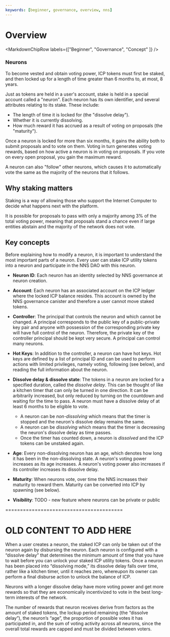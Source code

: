```yaml
---
keywords: [beginner, governance, overview, nns]
---
```



# Overview

<MarkdownChipRow labels={["Beginner", "Governance", "Concept" ]} />
### Neurons

To become vested and obtain voting power, ICP tokens must first
be staked, and then locked up for a length of time greater than 6
months to, at most, 8 years.

Just as tokens are held in a user's account, stake is held in a special
account called a "neuron". Each neuron has its own identifier, and
several attributes relating to its stake. These include:

* The length of time it is locked for (the "dissolve delay").
* Whether it is currently dissolving.
* How much reward it has accrued as a result of voting on proposals (the "maturity").

Once a neuron is locked for more than six months, it gains the ability
both to submit proposals and to vote on them. Voting in turn generates
voting rewards, based on how active a neuron is in voting on proposals.
If you vote on every open proposal, you gain the maximum reward.

A neuron can also "follow" other neurons, which causes it to
automatically vote the same as the majority of the neurons that it
follows.

## Why staking matters

Staking is a way of allowing those who support the Internet Computer to
decide what happens next with the platform.

It is possible for proposals to pass with only a
majority among 3% of the total voting power, meaning that proposals
stand a chance even if large entities abstain and the majority of the
network does not vote.



## Key concepts

Before explaining how to modify a neuron, it is important to understand the most important parts of a neuron.
Every user can stake ICP utility tokens into a neuron and participate in the NNS DAO with this neuron.

* **Neuron ID**: Each neuron has an identity selected by NNS governance at neuron creation.
* **Account**: Each neuron has an associated account on the ICP ledger where the locked ICP balance resides. This account is owned by the NNS governance canister and therefore a user cannot move staked tokens.
* **Controller**: The principal that controls the neuron and which cannot be changed. A principal corresponds to the public key of a public-private key pair and anyone with possession of the corresponding private key will have full control of the neuron. Therefore, the private key of the controller principal should be kept very secure. A principal can control many neurons.
* **Hot Keys**: In addition to the controller, a neuron can have hot keys. Hot keys are defined by a list of principal ID and can be used to perform actions with limited privileges, namely voting, following (see below), and reading the full information about the neuron.

* **Dissolve delay & dissolve state**: The tokens in a neuron are locked for a specified duration, called the _dissolve delay_. This can be thought of like a kitchen timer that can only be turned in one direction. It can be arbitrarily increased, but only reduced by turning on the countdown and waiting for the time to pass. A neuron must have a dissolve delay of at least 6 months to be eligible to vote.
  * A neuron can be _non-dissolving_ which means that the timer is stopped and the neuron's dissolve delay remains the same.
  * A neuron can be _dissolving_ which means that the timer is decreasing the neuron's dissolve delay as time passes.
  * Once the timer has counted down, a neuron is _dissolved_ and the ICP tokens can be unstaked again.
* **Age**: Every non-dissolving neuron has an age, which denotes how long it has been in the non-dissolving state.
A neuron's voting power increases as its age increases. A neuron's voting power also increases if its controller increases its dissolve delay.

* **Maturity**: When neurons vote, over time the NNS increases their maturity to reward them. Maturity can be converted into ICP by spawning (see below).

* **Visibility**: TODO - new feature where neurons can be private or public





========================================
# OLD CONTENT TO ADD HERE
When a user creates a neuron, the staked ICP can only be taken out of the neuron again by disbursing
the neuron.
Each neuron is configured with a “dissolve delay” that determines the minimum amount of time that
you have to wait before you can unlock your staked ICP utility tokens.
Once a neuron has been placed into “dissolving mode,” its dissolve delay falls over time, rather
 like a kitchen timer, until it reaches zero, whereupon its owner can perform
a final disburse action to unlock the balance of ICP.

Neurons with a longer dissolve delay have more voting power and get more rewards so that they
are economically incentivized to vote in the best long-term interests of the network.

The number of rewards that neuron receives derive from factors as the amount of staked tokens,
 the lockup period remaining (the “dissolve delay”), the neuron’s “age”, the proportion of possible
 votes it has participated in, and the sum of voting activity across all neurons, since the overall
 total rewards are capped and must be divided between voters.
